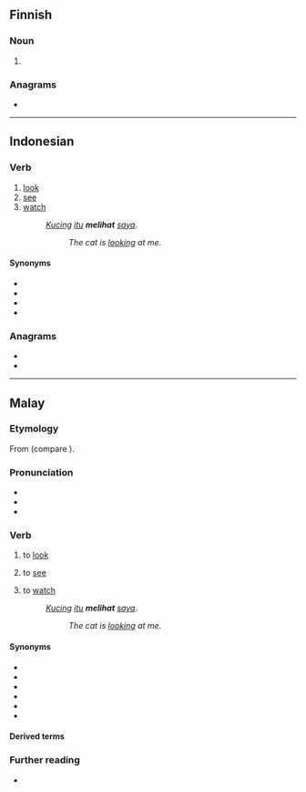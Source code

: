 {{See also|líhat}}
==Finnish==

===Noun===
{{head|fi|noun form}}

# {{infl of|fi|liha||nom|p}}

===Anagrams===
* {{anagrams|fi|a=ahilt|Halti|Lahti|halit|hilat|lahti|lihta}}

----

==Indonesian==

===Verb===
{{id-verb}}

# [[look]]
# [[see]]
# [[watch]]
#: ''[[kucing|Kucing]] [[itu]] '''melihat''' [[saya]]''.
#:: ''The cat is [[look]]ing at me''.

====Synonyms====
* {{l|id|pandang}}
* {{l|id|tatap}}
* {{l|id|saksi}}
* {{l|id|tonton}}

===Anagrams===
* {{anagrams|id|a=lihat|latih}}
* {{anagrams|id|a=lihat|tahil}}

----

==Malay==

===Etymology===
From {{inh|ms|poz-mly-pro|*lihat}} (compare {{cog|id|lihat}}).

===Pronunciation===
* {{IPA|ms|/lihat/}}
* {{rhymes|ms|ihat|hat|at}}
* {{audio|ms|Ms-MY-lihat.ogg|Audio (MY)}}

===Verb===
{{ms-verb|j=ليهت}}

# {{lb|ms|transitive}} to [[look]] {{qualifier|to try to see}}
# {{lb|ms|transitive}} to [[see]] {{qualifier|perceive with the eyes}}
# {{lb|ms|transitive}} to [[watch]] {{qualifier|to observe}}
#: ''[[kucing|Kucing]] [[itu]] '''melihat''' [[saya]]''.
#:: ''The cat is [[look]]ing at me''.

====Synonyms====
* {{l|ms|nampak}}
* {{l|ms|pandang}}
* {{l|ms|saksi}}
* {{l|ms|tatap}}
* {{l|ms|tengok}}
* {{l|ms|tonton}}

====Derived terms====
{{ms-der|21|40|121|150|210|221|222|310|320|330}}

===Further reading===
* {{R:PRPM}}
